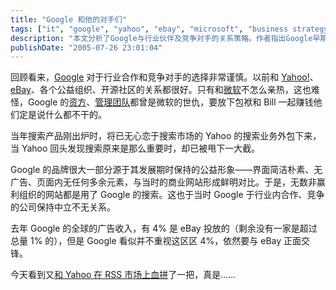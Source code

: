 ```yaml
---
title: "Google 和他的对手们"
tags: ["it", "google", "yahoo", "ebay", "microsoft", "business strategy", "competition"]
description: "本文分析了Google与行业伙伴及竞争对手的关系策略。作者指出Google早期对合作与竞争选择非常谨慎，与Yahoo、eBay、公益组织和开源社区保持良好关系，唯独与微软关系不佳，这与Google管理团队和投资方多为微软旧敌有关。文章回顾了Google如何通过接管Yahoo的搜索业务取得优势，以及如何通过简洁无广告的界面树立公益形象并获得非营利组织的支持。作者还指出Google近期策略转变，开始与重要合作伙伴如eBay(占其广告收入4%)和Yahoo在RSS市场直接竞争，暗示Google竞争策略的变化。"
publishDate: "2005-07-26 23:01:04"
---
```


回顾看来，[Google](http://zh.wikipedia.org/wiki/Google) 对于行业合作和竞争对手的选择非常谨慎。以前和 [Yahoo!](http://www.yahoo.com/)、[eBay](http://www.ebay.com/)、各个公益组织、开源社区的关系都很好。只有和[微软](http://www.microsoft.com/)不怎么亲热，这也难怪，Google 的[资方](http://www.google.com/intl/zh-CN/corporate/)、[管理团队](http://www.google.com/intl/zh-CN/corporate/execs.html)都曾是微软的世仇，要放下包袱和 Bill 一起赚钱他们定是说什么都不干的。

当年搜索产品刚出炉时，将已无心恋于搜索市场的 Yahoo 的搜索业务外包下来，当 Yahoo 回头发现搜索原来是那么重要时，却已被甩下一大截。

Google 的品牌很大一部分源于其发展期时保持的公益形象——界面简洁朴素、无广告、页面内无任何多余元素，与当时的商业网站形成鲜明对比。于是，无数非赢利组织的网站都是用了 Google 的搜索。这也于当时 Google 于行业内合作、竞争的公司保持中立不无关系。

去年 Google 的全球的广告收入，有 4% 是 eBay 投放的（剩余没有一家是超过总量 1% 的），但是 Google 看似并不重视这区区 4%，依然要与 eBay 正面交锋。

今天看到又[和 Yahoo 在 RSS 市场上血拼](http://blog.verycd.com/dash/cmd=showentry&eid=10677)了一把，真是……